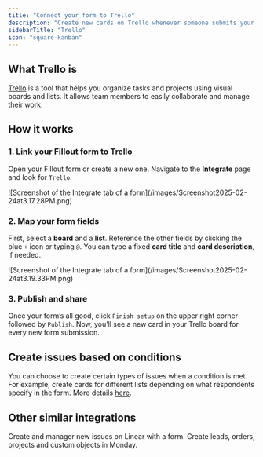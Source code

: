 ```yaml
---
title: "Connect your form to Trello"
description: "Create new cards on Trello whenever someone submits your Fillout form. Set the card title, description, and due date based on form answers dynamically."
sidebarTitle: "Trello"
icon: "square-kanban"
---
```


## What Trello is

[Trello](https://trello.com/?ref=fillout-forms-help-article) is a tool that helps you organize tasks and projects using visual boards and lists. It allows team members to easily collaborate and manage their work.

## How it works

### 1. Link your Fillout form to Trello

Open your Fillout form or create a new one. Navigate to the **Integrate** page and look for `Trello`.

<Frame>
  ![Screenshot of the Integrate tab of a form](/images/Screenshot2025-02-24at3.17.28PM.png)
</Frame>

### 2. Map your form fields

First, select a **board** and a **list**. Reference the other fields by clicking the blue `+` icon or typing `@`. You can type a fixed **card title** and **card description**, if needed.

<Frame>
  ![Screenshot of the Integrate tab of a form](/images/Screenshot2025-02-24at3.19.33PM.png)
</Frame>

### 3. Publish and share

Once your form’s all good, click `Finish setup` on the upper right corner followed by `Publish`. Now, you’ll see a new card in your Trello board for every new form submission.

## Create issues based on conditions

You can choose to create certain types of issues when a condition is met. For example, create cards for different lists depending on what respondents specify in the form. More details [here](/conditional-integration).

## Other similar integrations

<CardGroup cols={3}>
  <Card title="Connect to Linear" icon="diagram-venn" iconType="regular" color="#FFC738" href="/linear">
    Create and manager new issues on Linear with a form.
  </Card>
  <Card title="Sync responses to Monday" icon="columns-3" iconType="regular" color="#FFC738" href="/monday">
    Create leads, orders, projects and custom objects in Monday.
  </Card>
</CardGroup>
